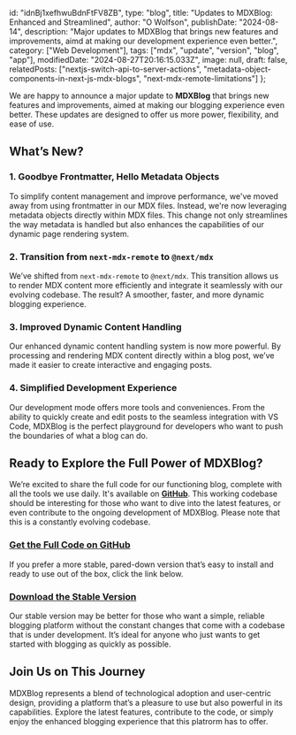   id: "idnBj1xefhwuBdnFtFV8ZB",
  type: "blog",
  title: "Updates to MDXBlog: Enhanced and Streamlined",
  author: "O Wolfson",
  publishDate: "2024-08-14",
  description: "Major updates to MDXBlog that brings new features and improvements, aimd at making our development experience even better.",
  category: ["Web Development"],
  tags: ["mdx", "update", "version", "blog", "app"],
  modifiedDate: "2024-08-27T20:16:15.033Z",
  image: null,
  draft: false,
  relatedPosts: ["nextjs-switch-api-to-server-actions", "metadata-object-components-in-next-js-mdx-blogs", "next-mdx-remote-limitations"]
};

We are happy to announce a major update to **MDXBlog** that brings new features and improvements, aimed at making our blogging experience even better. These updates are designed to offer us more power, flexibility, and ease of use.

## What’s New?

### 1. **Goodbye Frontmatter, Hello Metadata Objects**

To simplify content management and improve performance, we've moved away from using frontmatter in our MDX files. Instead, we're now leveraging metadata objects directly within MDX files. This change not only streamlines the way metadata is handled but also enhances the capabilities of our dynamic page rendering system.

### 2. **Transition from `next-mdx-remote` to `@next/mdx`**

We’ve shifted from `next-mdx-remote` to `@next/mdx`. This transition allows us to render MDX content more efficiently and integrate it seamlessly with our evolving codebase. The result? A smoother, faster, and more dynamic blogging experience.

### 3. **Improved Dynamic Content Handling**

Our enhanced dynamic content handling system is now more powerful. By processing and rendering MDX content directly within a blog post, we’ve made it easier to create interactive and engaging posts.

### 4. **Simplified Development Experience**

Our development mode offers more tools and conveniences. From the ability to quickly create and edit posts to the seamless integration with VS Code, MDXBlog is the perfect playground for developers who want to push the boundaries of what a blog can do.

## Ready to Explore the Full Power of MDXBlog?

We’re excited to share the full code for our functioning blog, complete with all the tools we use daily. It's available on **[GitHub](https://github.com/owolfdev/mdx-blog)**. This working codebase should be interesting for those who want to dive into the latest features, or even contribute to the ongoing development of MDXBlog. Please note that this is a constantly evolving codebase.

### **[Get the Full Code on GitHub](https://github.com/owolfdev/mdx-blog)**

If you prefer a more stable, pared-down version that’s easy to install and ready to use out of the box, click the link below.

### **[Download the Stable Version](https://www.mdxblog.io/install)**

Our stable version may be better for those who want a simple, reliable blogging platform without the constant changes that come with a codebase that is under development. It’s ideal for anyone who just wants to get started with blogging as quickly as possible.

## Join Us on This Journey

MDXBlog represents a blend of technological adoption and user-centric design, providing a platform that’s a pleasure to use but also powerful in its capabilities. Explore the latest features, contribute to the code, or simply enjoy the enhanced blogging experience that this platrorm has to offer.